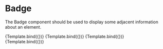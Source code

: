 

<Meta title="Components/Badge" component={Badge} />


# Badge

The Badge component should be used to display some adjacent information about an element.

<Canvas>
  <Story
    name="Default"
    args={{
      children: "#default",
    }}
  >
    {Template.bind({})}
  </Story>
  <Story
    name="Success"
    args={{
      children: "#success",
      variant: "success",
    }}
  >
    {Template.bind({})}
  </Story>
  <Story
    name="Warning"
    args={{
      children: "#warning",
      variant: "warning",
    }}
  >
    {Template.bind({})}
  </Story>
  <Story
    name="Error"
    args={{
      children: "#error",
      variant: "error",
    }}
  >
    {Template.bind({})}
  </Story>
</Canvas>
